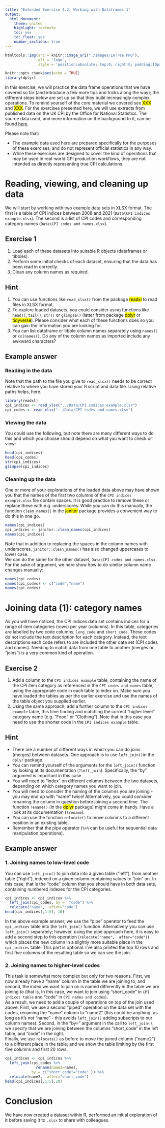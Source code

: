 ```yaml
---
title: "Extended Exercise 4.2: Working with Dataframes 1"
output:
  html_document: 
    theme: united
    highlight: textmate
    toc: yes
    toc_float: yes
    number_sections: true
---
```


```r
htmltools::img(src = knitr::image_uri("./Images/LATree.PNG"),
               alt = 'logo', 
               style = 'position:absolute; top:0; right:0; padding:10px; width:200px;')
```

```r
knitr::opts_chunk$set(echo = TRUE)
library(dplyr)
```

In this exercise, we will practice the data frame operations that we have
covered so far (and introduce a few more tips and tricks along the way); the
different steps below are set up so that they build increasingly complex
operations. To remind yourself of the core material we covered see
<mark>XXX</mark> and <mark>XXX</mark>. For the exercises presented here, we will
use extracts from published data on the UK CPI by the Office for National
Statistics. The source data used, and more information on the background to it,
can be found
[here](https://www.ons.gov.uk/economy/inflationandpriceindices/datasets/consumerpriceinflation).

Please note that:

-   The example data used here are prepared specifically for the purposes of
these exercises, and do not represent official statistics in any way.
-   While these exercises are designed to cover the kind of operations that may
be used in real-world CPI production workflows, they are not intended as
directly representing true CPI calculations.

# Reading, viewing, and cleaning up data {.tabset}

We will start by working with two example data sets in XLSX format. The first is
a table of CPI indices between 2008 and 2021 (`Data\CPI indices example.xlsx`).
The second is a list of CPI codes and corresponding category names (`Data\CPI
codes and names.xlsx`).

## Exercise 1  {.unnumbered}

1.  Load each of these datasets into suitable R objects (dataframes or tibbles).
2.  Perform some initial checks of each dataset, ensuring that the data has been
read in correctly.
3.  Clean any column names as required.

## Hint {.unnumbered}

1.  You can use functions like `read_xlsx()` from the package
<mark>readxl</mark> to read files in XLSX format.
2.  To explore loaded datasets, you could consider using functions like
`head()`, `tail()`, `str()` or `glimpse()` (latter from package
<mark>dplyr</mark> or <mark>tidyverse</mark>). Please consider what each of
these functions does so you can gain the information you are looking for.
3.  You can list dataframe or tibble column names separately using `names()` or
`colnames()`. Do any of the column names as imported include any awkward
characters?

## Example answer {.unnumbered}

### Reading in the data
Note that the path to the file you give to `read_xlsx()` needs to be correct
relative to where you have stored your R script and data file. Using relative
paths helps, here.
```r
library(readxl)
cpi_indices <- read_xlsx("../Data/CPI indices example.xlsx")
cpi_codes <- read_xlsx("../Data/CPI codes and names.xlsx")
```

### Viewing the data
You could use the following, but note there are many different ways to do this
and which you choose should depend on what you want to check or view:
```r
head(cpi_indices)
head(cpi_codes)
str(cpi_indices)
glimpse(cpi_indices)
```

### Cleaning up the data
One or more of your explorations of the loaded data above may have shown you that the names of the first two columns of the `CPI indices example.xlsx` file contain spaces. It is good practice to remove these or replace these with e.g. underscores. While you can do this manually, the function `clean_names()` in the <mark>janitor</mark> package provides a convenient way to do this in one go.
```r
names(cpi_indices)
cpi_indices <- janitor::clean_names(cpi_indices)
names(cpi_indices)
```
Note that in addition to replacing the spaces in the column names with underscores, `janitor::clean_names()` has also changed uppercases to lower case.  
We can do the same for the other dataset, `Data\CPI codes and names.xlsx`. For the sake of argument, we here show how to do similar column name changes manually:  
```r
names(cpi_codes)
names(cpi_codes) <- c("code","name")
names(cpi_codes)
```

# Joining data (1): category names {.tabset}

As you will have noticed, the CPI indices data set contains indices for a range
of item categories (rows) per year (columns). In this table, categories are
labelled by two code columns; `long_code` and `short_code`. These codes do not
include the text description for each category. Instead, the text descriptions
each code refers to are included the other data set (CPI codes and names).
Needing to match data from one table to another (merges or "joins") is a very
common kind of operation.

## Exercise 2 {.unnumbered}

1. Add a column to the `CPI indices example` table, containing the name of the
CPI item category as referenced in the `CPI codes and names` table, using the
appropriate code in each table to index on. Make sure you have loaded the tables
as per the earlier exercise and use the names of the table object you supplied
earlier.
2. Using the same approach, add a further column to the `CPI indices example`
table, this time finding and matching the correct "higher level" category name
(e.g. "Food" or "Clothing"). Note that in this case you need to use the shorter
code in the `CPI indices example` table.

## Hint {.unnumbered}

- There are a number of different ways in which you can do joins (merges)
between datasets. One approach is to use `left_join()`in the `dplyr` package.
- You can remind yourself of the arguments for the `left_join()` function by
looking at its documentation (`?left_join`). Specifically, the "by" argument is
important in this case. 
- You will need to "index" on different columns between the two datasets,
depending on which category names you want to join.
- You will need to consider the naming of the columns you are joining - you may
end up with "name" twice! Alternatively, you could consider renaming the column
in question before joining a second time. The function `rename()` (in the
<mark>dplyr</mark> package) might come in handy. Have a look at its
documentation (`?rename`).
- You can use the function `relocate()` to move columns to a different position
in an existing table.
- Remember that the pipe operator (`%>%` can be useful for sequential data
manipulation operations).

## Example answer {.unnumbered}

### 1. Joining names to low-level code {.unnumbered}
You can use `left_join()` to join data into a given table ("left"), from another
table ("right"), indexed on a given column containing values to "join" on. In
this case, that is the "code" column that you should have in both data sets,
containing numbered indexes for the CPI categories.
```r
cpi_indices <- cpi_indices %>% 
  left_join(cpi_codes, by =  "code") %>%
  relocate("name", .after="code")
head(cpi_indices[,1:5], 10)
```
In the above example answer, we use the "pipe" operator to feed the
`cpi_indices` table into the `left_join()` function. Alternatively you can use
`left_join()` separately; however, using the pipe approach here, it is easy to
add a second step to this operation (`relocate("name", .after="code")`) which
places the new column in a slightly more suitable place in the `cpi_indices`
table. This part is optional. I've also printed the top 10 rows and first five
columns of the resulting table so we can see the join.

### 2. Joining names to higher-level codes {.unnumbered}

This task is somewhat more complex but only for two reasons. First, we now already have a "name" column in the table we are joining to, and second, the index we want to join on is named differently in the table we are joining _to_ (that is, in this case, we want to join using "short_code" in `CPI indices table` and "code" in `CPI names and codes`).  
As a result, we need to add a couple of operations on top of the join used above. First, we use a second "piped" operation on the data set with the codes, renaming the "name" column to "name2" (this could be anything, as long as it's not "name" - this avoids `left_join()` adding subscripts to our column names). Second, in the "by=" argument in the call to `left_join()`, we specify that we are joining between the columns "short_code" in the left table, and "code" in the right.  
Finally, we use `relocate()` as before to move the joined column ("name2") to a different place in the table; and we show the table limiting by the first five columns and first 20 rows.
```r
cpi_indices <- cpi_indices %>% 
  left_join(cpi_codes %>% 
              rename(name2=name), 
            by = c("short_code"="code" )) %>%
  relocate(name2, .after="short_code")
head(cpi_indices[,1:5],20)
```


# Conclusion {.unnumbered}

We have now created a dataset within R, performed an initial exploration of it before saving it to `.xlsx` to share with colleagues.
